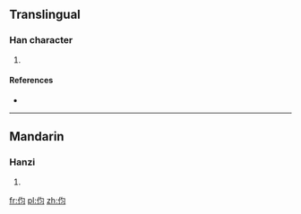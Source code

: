 ==Translingual==

===Han character===
{{Han char|rn=9|rad=人|as=04|sn=6|four=|canj=人心戈一 (OPIM), 人心一一 (OPMM)}}

# {{defn|Han|sort=人04}}

====References====
* {{Han ref|kx=0096.121|hdz=10124.160|uh=4F28|ud=20264}}

----

==Mandarin==

===Hanzi===
{{cmn-hanzi|pin=[[wèi]] ([[wei4]]), [[xùn]] ([[xun4]])|wg=wei<sup>4</sup>, hsün<sup>4</sup>}}

# {{defn|lang=cmn|sort=人04}}

[[fr:伨]]
[[pl:伨]]
[[zh:伨]]